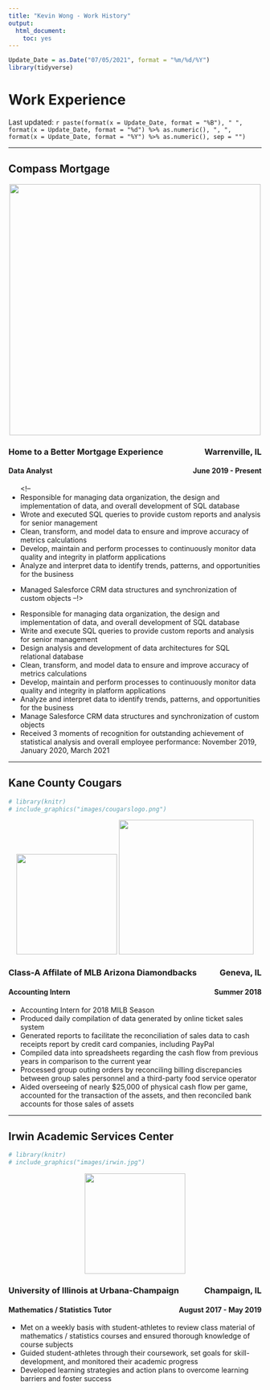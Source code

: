 ```yaml
---
title: "Kevin Wong - Work History"
output:
  html_document:
    toc: yes
---
```

```r
Update_Date = as.Date("07/05/2021", format = "%m/%d/%Y")
library(tidyverse)
```

<h1>Work Experience</h1>

Last updated: `r paste(format(x = Update_Date, format = "%B"), " ", format(x = Update_Date, format = "%d") %>% as.numeric(), ", ", format(x = Update_Date, format = "%Y") %>% as.numeric(), sep = "")`

<hr />

## Compass Mortgage

<p></p>
<center>
<img src="images/compass.png" width=500px>
<p></p>
</center>

<h3 style="text-align:left;">
Home to a Better Mortgage Experience
<span style="float:right;">
<!--
<i class="fa fa-map-marker" style="font-size:24px"></i>
-->
Warrenville, IL
</span>
</h3>

<h4 style="text-align:left;">
Data Analyst
<span style="float:right;">June 2019 - Present</span>
</h4>

<ul>
<!--
  <li>Responsible for managing data organization, the design and implementation of data, and overall development of SQL database</li>
  <li>Wrote and executed SQL queries to provide custom reports and analysis for senior management</li>
  <li>Clean, transform, and model data to ensure and improve accuracy of metrics calculations</li>
  <li>Develop, maintain and perform processes to continuously monitor data quality and integrity in platform applications</li>
  <li>Analyze and interpret data to identify trends, patterns, and opportunities for the business</li>
  <li>Managed Salesforce CRM data structures and synchronization of custom objects --!>
  <!-- <li>Manage data by creating, updating, and organizing data</li> -->
  <!-- <li>Design and implement data structures and user interfaces</li> -->
  <!-- <li>Develop databases using data access languages</li> -->
  <!-- <li>Develop data schemas to support information delivery and consumption</li> -->
  <!-- <li>Prepare reports and analysis</li> -->
  <!-- <li>Troubleshoot the reporting database</li> -->
  <!-- <li>Train end users on new reports and/or dashboards</li> -->
  <!-- <li>Create and iterate on deliverables</li> -->
  
  <li>Responsible for managing data organization, the design and implementation of data, and overall development of SQL database</li>
  <li>Write and execute SQL queries to provide custom reports and analysis for senior management</li>
  <li>Design analysis and development of data architectures for SQL relational database</li>
  <li>Clean, transform, and model data to ensure and improve accuracy of metrics calculations</li>
  <li>Develop, maintain and perform processes to continuously monitor data quality and integrity in platform
applications</li>
  <li>Analyze and interpret data to identify trends, patterns, and opportunities for the business</li>
  <li>Manage Salesforce CRM data structures and synchronization of custom objects</li>
  <li>Received 3 moments of recognition for outstanding achievement of statistical analysis and overall employee
performance: November 2019, January 2020, March 2021</li>

</ul>

<!--
[Compass Mortgage Website](https://www.compmort.com){target="_blank"}
-->

<hr />

## Kane County Cougars

```r
# library(knitr)
# include_graphics("images/cougarslogo.png")
```


<center>
<img src="images/cougarslogo.png" width=200px>   <img src="images/field.jpeg" width=268px>
<p></p>
</center>

<h3 style="text-align:left;">
Class-A Affilate of MLB Arizona Diamondbacks
<span style="float:right;">
<!--
<i class="fa fa-map-marker" style="font-size:24px"></i>
-->
Geneva, IL</span>
</h3>

<h4 style="text-align:left;">
Accounting Intern
<span style="float:right;">Summer 2018</span>
</h4>

<ul>
  <li>Accounting Intern for 2018 MILB Season</li>
  <li>Produced daily compilation of data generated by online ticket sales system</li>
  <li>Generated reports to facilitate the reconciliation of sales data to cash receipts report by credit card companies, including PayPal</li>
  <li>Compiled data into spreadsheets regarding the cash flow from previous years in comparison to the current year</li>
  <li>Processed group outing orders by reconciling billing discrepancies between group sales personnel and a third-party food service operator</li>
  <li>Aided overseeing of nearly $25,000 of physical cash flow per game, accounted for the transaction of the assets, and then reconciled bank accounts for those sales of assets</li>
</ul>

<!--
[Kane County Cougars Website](https://www.milb.com/kane-county){target="_blank"}
-->

<hr />

## Irwin Academic Services Center

```r
# library(knitr)
# include_graphics("images/irwin.jpg")
```

<center>
<img src="images/irwin.jpg" width=200px>
<p></p>
</center>

<h3 style="text-align:left;">
University of Illinois at Urbana-Champaign
<span style="float:right;">
<!--
<i class="fa fa-map-marker" style="font-size:24px"></i>
-->
Champaign, IL
</span>
</h3>

<h4 style="text-align:left;">
Mathematics / Statistics Tutor
<span style="float:right;">August 2017 - May 2019</span>
</h4>

<ul>
  <li>Met on a weekly basis with student-athletes to review class material of mathematics / statistics courses and ensured thorough knowledge of course subjects</li>
  <li>Guided student-athletes through their coursework, set goals for skill-development, and monitored their academic progress</li>
  <li>Developed learning strategies and action plans to overcome learning barriers and foster success</li>
</ul>


